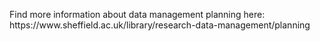 

<!-- This is where you can write information on your organisation's data management and data management plan webpage and support contacts. Replace the text below with anything you like, and it will appear in relevant places in the lessons. -->
Find more information about data management planning here: https://www.sheffield.ac.uk/library/research-data-management/planning

